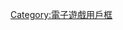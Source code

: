 {{Userbox
  |border-c = #000000
  |border-s = 1
  |id-c     = #FFFFFF
  |id-s     = 14
  |id-fc    = #000080
  |info-s   = 10
  |info-fc  = #000000 
  |id       = 英雄无敌
  |info     = 這個用戶喜欢玩'''[[英雄无敌系列]]'''游戏。
}}<includeonly>[[Category:喜欢英雄无敌的维基人|{{PAGENAME}}]]</includeonly><noinclude>

{{DEFAULTSORT:Heroes of Might and Magic}}
[[Category:喜欢英雄无敌的维基人| ]]
[[Category:電子遊戲用戶框]]
</noinclude>
<noinclude>{{documentation}}</noinclude>